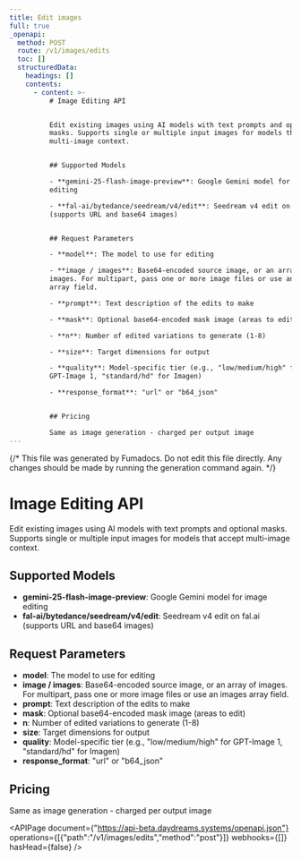 ```yaml
---
title: Edit images
full: true
_openapi:
  method: POST
  route: /v1/images/edits
  toc: []
  structuredData:
    headings: []
    contents:
      - content: >-
          # Image Editing API


          Edit existing images using AI models with text prompts and optional
          masks. Supports single or multiple input images for models that accept
          multi-image context.


          ## Supported Models

          - **gemini-25-flash-image-preview**: Google Gemini model for image
          editing

          - **fal-ai/bytedance/seedream/v4/edit**: Seedream v4 edit on fal.ai
          (supports URL and base64 images)


          ## Request Parameters

          - **model**: The model to use for editing

          - **image / images**: Base64-encoded source image, or an array of
          images. For multipart, pass one or more image files or use an images
          array field.

          - **prompt**: Text description of the edits to make

          - **mask**: Optional base64-encoded mask image (areas to edit)

          - **n**: Number of edited variations to generate (1-8)

          - **size**: Target dimensions for output

          - **quality**: Model-specific tier (e.g., "low/medium/high" for
          GPT-Image 1, "standard/hd" for Imagen)

          - **response_format**: "url" or "b64_json"


          ## Pricing

          Same as image generation - charged per output image
---
```


{/* This file was generated by Fumadocs. Do not edit this file directly. Any changes should be made by running the generation command again. */}

# Image Editing API

Edit existing images using AI models with text prompts and optional masks. Supports single or multiple input images for models that accept multi-image context.

## Supported Models
- **gemini-25-flash-image-preview**: Google Gemini model for image editing
- **fal-ai/bytedance/seedream/v4/edit**: Seedream v4 edit on fal.ai (supports URL and base64 images)

## Request Parameters
- **model**: The model to use for editing
- **image / images**: Base64-encoded source image, or an array of images. For multipart, pass one or more image files or use an images array field.
- **prompt**: Text description of the edits to make
- **mask**: Optional base64-encoded mask image (areas to edit)
- **n**: Number of edited variations to generate (1-8)
- **size**: Target dimensions for output
- **quality**: Model-specific tier (e.g., "low/medium/high" for GPT-Image 1, "standard/hd" for Imagen)
- **response_format**: "url" or "b64_json"

## Pricing
Same as image generation - charged per output image

<APIPage document={"https://api-beta.daydreams.systems/openapi.json"} operations={[{"path":"/v1/images/edits","method":"post"}]} webhooks={[]} hasHead={false} />